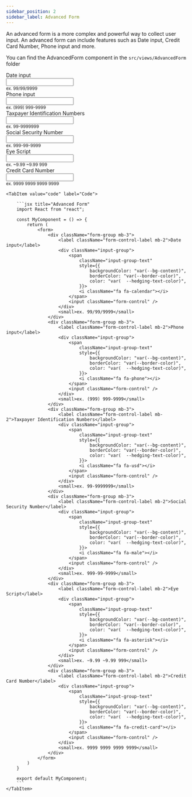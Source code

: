 ```yaml
---
sidebar_position: 2
sidebar_label: Advanced Form
---
```


An advanced form is a more complex and powerful way to collect user input. An advanced form can include features such as Date input, Credit Card Number, Phone input and more.

You can find the AdvancedForm component in the `src/views/AdvancedForm` folder


<Tabs>
    <TabItem value="preview" label="Preview">
        <CodePreview>
            <form>
                <div className="form-group mb-3">
                    <label className="form-control-label mb-2">Date input</label>
                    <div className="input-group">
                        <span
                            className="input-group-text"
                            style={{
                                backgroundColor: "var(--bg-content)",
                                borderColor: "var(--border-color)",
                                color: "var(  --hedging-text-color)",
                            }}>
                            <i className="fa fa-calendar"></i>
                        </span>
                        <input className="form-control" />
                    </div>
                    <small>ex. 99/99/9999</small>
                </div>
                <div className="form-group mb-3">
                    <label className="form-control-label mb-2">Phone input</label>
                    <div className="input-group">
                        <span
                            className="input-group-text"
                            style={{
                                backgroundColor: "var(--bg-content)",
                                borderColor: "var(--border-color)",
                                color: "var(  --hedging-text-color)",
                            }}>
                            <i className="fa fa-phone"></i>
                        </span>
                        <input className="form-control" />
                    </div>
                    <small>ex. (999) 999-9999</small>
                </div>
                <div className="form-group mb-3">
                    <label className="form-control-label mb-2">Taxpayer Identification Numbers</label>
                    <div className="input-group">
                        <span
                            className="input-group-text"
                            style={{
                                backgroundColor: "var(--bg-content)",
                                borderColor: "var(--border-color)",
                                color: "var(  --hedging-text-color)",
                            }}>
                            <i className="fa fa-usd"></i>
                        </span>
                        <input className="form-control" />
                    </div>
                    <small>ex. 99-9999999</small>
                </div>
                <div className="form-group mb-3">
                    <label className="form-control-label mb-2">Social Security Number</label>
                    <div className="input-group">
                        <span
                            className="input-group-text"
                            style={{
                                backgroundColor: "var(--bg-content)",
                                borderColor: "var(--border-color)",
                                color: "var(  --hedging-text-color)",
                            }}>
                            <i className="fa fa-male"></i>
                        </span>
                        <input className="form-control" />
                    </div>
                    <small>ex. 999-99-9999</small>
                </div>
                <div className="form-group mb-3">
                    <label className="form-control-label mb-2">Eye Script</label>
                    <div className="input-group">
                        <span
                            className="input-group-text"
                            style={{
                                backgroundColor: "var(--bg-content)",
                                borderColor: "var(--border-color)",
                                color: "var(  --hedging-text-color)",
                            }}>
                            <i className="fa fa-asterisk"></i>
                        </span>
                        <input className="form-control" />
                    </div>
                    <small>ex. ~9.99 ~9.99 999</small>
                </div>
                <div className="form-group mb-3">
                    <label className="form-control-label mb-2">Credit Card Number</label>
                    <div className="input-group">
                        <span
                            className="input-group-text"
                            style={{
                                backgroundColor: "var(--bg-content)",
                                borderColor: "var(--border-color)",
                                color: "var(  --hedging-text-color)",
                            }}>
                            <i className="fa fa-credit-card"></i>
                        </span>
                        <input className="form-control" />
                    </div>
                    <small>ex. 9999 9999 9999 9999</small>
                </div>
            </form>
        </CodePreview>
    </TabItem>
    
    <TabItem value="code" label="Code">

        ```jsx title="Advanced Form"
        import React from "react";

        const MyComponent = () => {
            return (
                <form>
                    <div className="form-group mb-3">
                        <label className="form-control-label mb-2">Date input</label>
                        <div className="input-group">
                            <span
                                className="input-group-text"
                                style={{
                                    backgroundColor: "var(--bg-content)",
                                    borderColor: "var(--border-color)",
                                    color: "var(  --hedging-text-color)",
                                }}>
                                <i className="fa fa-calendar"></i>
                            </span>
                            <input className="form-control" />
                        </div>
                        <small>ex. 99/99/9999</small>
                    </div>
                    <div className="form-group mb-3">
                        <label className="form-control-label mb-2">Phone input</label>
                        <div className="input-group">
                            <span
                                className="input-group-text"
                                style={{
                                    backgroundColor: "var(--bg-content)",
                                    borderColor: "var(--border-color)",
                                    color: "var(  --hedging-text-color)",
                                }}>
                                <i className="fa fa-phone"></i>
                            </span>
                            <input className="form-control" />
                        </div>
                        <small>ex. (999) 999-9999</small>
                    </div>
                    <div className="form-group mb-3">
                        <label className="form-control-label mb-2">Taxpayer Identification Numbers</label>
                        <div className="input-group">
                            <span
                                className="input-group-text"
                                style={{
                                    backgroundColor: "var(--bg-content)",
                                    borderColor: "var(--border-color)",
                                    color: "var(  --hedging-text-color)",
                                }}>
                                <i className="fa fa-usd"></i>
                            </span>
                            <input className="form-control" />
                        </div>
                        <small>ex. 99-9999999</small>
                    </div>
                    <div className="form-group mb-3">
                        <label className="form-control-label mb-2">Social Security Number</label>
                        <div className="input-group">
                            <span
                                className="input-group-text"
                                style={{
                                    backgroundColor: "var(--bg-content)",
                                    borderColor: "var(--border-color)",
                                    color: "var(  --hedging-text-color)",
                                }}>
                                <i className="fa fa-male"></i>
                            </span>
                            <input className="form-control" />
                        </div>
                        <small>ex. 999-99-9999</small>
                    </div>
                    <div className="form-group mb-3">
                        <label className="form-control-label mb-2">Eye Script</label>
                        <div className="input-group">
                            <span
                                className="input-group-text"
                                style={{
                                    backgroundColor: "var(--bg-content)",
                                    borderColor: "var(--border-color)",
                                    color: "var(  --hedging-text-color)",
                                }}>
                                <i className="fa fa-asterisk"></i>
                            </span>
                            <input className="form-control" />
                        </div>
                        <small>ex. ~9.99 ~9.99 999</small>
                    </div>
                    <div className="form-group mb-3">
                        <label className="form-control-label mb-2">Credit Card Number</label>
                        <div className="input-group">
                            <span
                                className="input-group-text"
                                style={{
                                    backgroundColor: "var(--bg-content)",
                                    borderColor: "var(--border-color)",
                                    color: "var(  --hedging-text-color)",
                                }}>
                                <i className="fa fa-credit-card"></i>
                            </span>
                            <input className="form-control" />
                        </div>
                        <small>ex. 9999 9999 9999 9999</small>
                    </div>
                </form>
            )
        }

        export default MyComponent;
        ```
    </TabItem>
</Tabs>